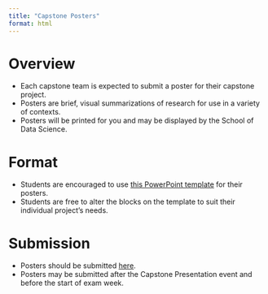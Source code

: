 ```yaml
---
title: "Capstone Posters"
format: html
---
```


# Overview

- Each capstone team is expected to submit a poster for their capstone project.
- Posters are brief, visual summarizations of research for use in a variety of contexts.
- Posters will be printed for you and may be displayed by the School of Data Science.

# Format

- Students are encouraged to use [this PowerPoint template](posters/SDS%20Capstone%20Poster%20Template.pptx) for their posters.
- Students are free to alter the blocks on the template to suit their individual project's needs.

# Submission

- Posters should be submitted [here](https://myuva.sharepoint.com/:f:/s/CapstoneDayMay2023/ElYEPmEmzLpGpI53KaO_BbAB0QqUS2GQo_vsMbIIo4gWLQ?e=IILq1q).
- Posters may be submitted after the Capstone Presentation event and before the start of exam week.